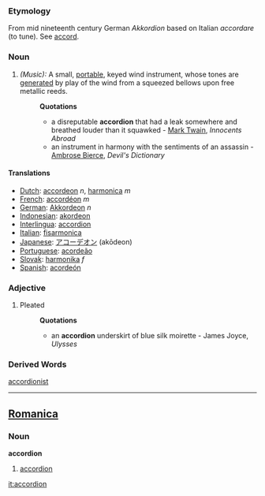 ===Etymology===
From mid nineteenth century German ''Akkordion'' based on Italian ''accordare'' (to tune). See [[accord]].
===Noun===
#''(Music):'' A small, [[portable]], keyed wind instrument, whose tones are [[generated]] by play of the wind from a squeezed bellows upon free metallic reeds.
#:'''Quotations'''
#:* a disreputable '''accordion''' that had a leak somewhere and breathed louder than it squawked - [[Mark Twain]], ''Innocents Abroad''
#:* an instrument in harmony with the sentiments of an assassin - [[Ambrose Bierce]], ''Devil's Dictionary''

====Translations====
*[[Dutch]]: [[accordeon]] ''n'', [[harmonica]] ''m''
*[[French]]: [[accordéon]] ''m''
*[[German]]: [[Akkordeon]] ''n''
*[[Indonesian]]: [[akordeon]] 
*[[Interlingua]]: [[accordion]]
*[[Italian]]: [[fisarmonica]]
*[[Japanese]]: [[アコーデオン]] (akōdeon)
*[[Portuguese]]: [[acordeão]]
*[[Slovak]]: [[harmonika]] ''f''
*[[Spanish]]: [[acordeón]]
===Adjective===
#Pleated
#:'''Quotations'''
#:*an '''accordion''' underskirt of blue silk moirette - James Joyce, ''Ulysses''
===Derived Words===
[[accordionist]]
----

==[[Romanica]]==
===Noun===
<b>accordion</b>
#[[accordion]]

[[it:accordion]]